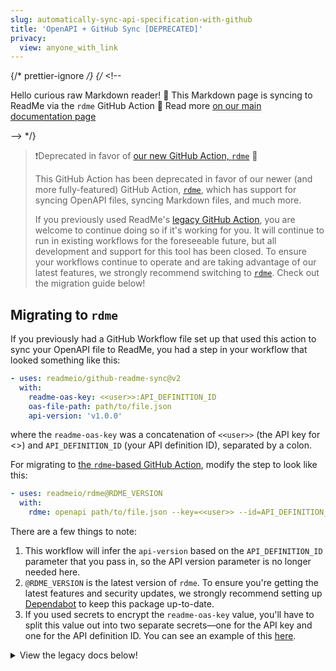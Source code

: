 ```yaml
---
slug: automatically-sync-api-specification-with-github
title: 'OpenAPI + GitHub Sync [DEPRECATED]'
privacy:
  view: anyone_with_link
---
```


{/* prettier-ignore */}
{/* <!--

Hello curious raw Markdown reader! 👋
This Markdown page is syncing to ReadMe via the `rdme` GitHub Action 🦉
Read more [on our main documentation page](rdme.md)

--> \*/}

> ❗️Deprecated in favor of [our new GitHub Action, `rdme`](https://docs.readme.com/docs/rdme) 🔄
>
> This GitHub Action has been deprecated in favor of our newer (and more fully-featured) GitHub Action, [`rdme`](https://docs.readme.com/docs/rdme), which has support for syncing OpenAPI files, syncing Markdown files, and much more.
>
> If you previously used ReadMe's [legacy GitHub Action](#legacy-docs), you are welcome to continue doing so if it's working for you. It will continue to run in existing workflows for the foreseeable future, but all development and support for this tool has been closed. To ensure your workflows continue to operate and are taking advantage of our latest features, we strongly recommend switching to [`rdme`](https://docs.readme.com/docs/rdme). Check out the migration guide below!

## Migrating to `rdme`

If you previously had a GitHub Workflow file set up that used this action to sync your OpenAPI file to ReadMe, you had a step in your workflow that looked something like this:

```yml
- uses: readmeio/github-readme-sync@v2
  with:
    readme-oas-key: <<user>>:API_DEFINITION_ID
    oas-file-path: path/to/file.json
    api-version: 'v1.0.0'
```

where the `readme-oas-key` was a concatenation of `<<user>>` (the API key for <<name>>) and `API_DEFINITION_ID` (your API definition ID), separated by a colon.

For migrating to [the `rdme`-based GitHub Action](https://docs.readme.com/docs/rdme), modify the step to look like this:

```yml
- uses: readmeio/rdme@RDME_VERSION
  with:
    rdme: openapi path/to/file.json --key=<<user>> --id=API_DEFINITION_ID
```

There are a few things to note:

1. This workflow will infer the `api-version` based on the `API_DEFINITION_ID` parameter that you pass in, so the API version parameter is no longer needed here.
2. `@RDME_VERSION` is the latest version of `rdme`. To ensure you're getting the latest features and security updates, we strongly recommend setting up [Dependabot](https://docs.github.com/code-security/dependabot/working-with-dependabot/keeping-your-actions-up-to-date-with-dependabot) to keep this package up-to-date.
3. If you used secrets to encrypt the `readme-oas-key` value, you'll have to split this value out into two separate secrets—one for the API key and one for the API definition ID. You can see an example of this [here](https://docs.readme.com/docs/github-actions-openapi-example).

<details>

<summary>View the legacy docs below!</summary>

## Legacy Docs

With [GitHub Actions](https://github.com/features/actions), you can automatically sync your OpenAPI document whenever changes occur in your GitHub repo!

> ❗️Deprecated workflow instructions below
>
> As a reminder, the `readmeio/github-readme-sync` GitHub Action that's described below is now deprecated. The instructions are preserved for posterity. We strongly recommend all new and existing workflows use our newest GitHub Action: [`rdme`](https://docs.readme.com/docs/rdme)!

Create a new file in your GitHub repository called `.github/workflows/readme-github-sync.yml` and populate it with the template below. You only fill in one parameter from the ReadMe Dashboard and you'll be good to go!

Any subsequent commits to the `main` or `master` branch (whichever is your default branch—you can also specify any GitHub event of your choice—see [GitHub's docs](https://docs.github.com/en/free-pro-team@latest/actions/reference/workflow-syntax-for-github-actions#on) for more info) will automatically trigger the sync process and upload your specified OpenAPI file to ReadMe.

```yaml .github/workflows/readme-api-sync.yml
name: Sync OAS to ReadMe
on:
  push:
    branches:
      - main
      - master
jobs:
  build:
    runs-on: ubuntu-latest
    steps:
      - uses: actions/checkout@v4
      - uses: readmeio/github-readme-sync@v2
        with:
          readme-oas-key: 'unique-key-from-dashboard'

          # OPTIONAL CONFIG, use if necessary
          # oas-file-path: './swagger.json'
          # api-version: 'v1.0.0'
```

> 🚧 Public Repo? Secretly store your ReadMe API Key!
>
> GitHub Actions have a way to securely store sensitive information (such as your ReadMe API Key and API Specification ID), so it isn't publicly visible. You can read more [in their documentation](https://help.github.com/en/actions/automating-your-workflow-with-github-actions/creating-and-using-encrypted-secrets#creating-encrypted-secrets).

| Parameter      | Description                                                                                                                                                                                                                                                                                     |
| :------------- | :---------------------------------------------------------------------------------------------------------------------------------------------------------------------------------------------------------------------------------------------------------------------------------------------- |
| readme-oas-key | **Required** This value can be obtained from the project dashboard when adding a new API to your project. For migrating existing APIs, see [here](#migrating-existing-apis-to-github-sync).                                                                                                     |
| oas-file-path  | **Optional** Path to OpenAPI document that will be synced to ReadMe. By default, we try to find the spec file in the directory automatically (i.e. if it's a JSON or YAML file with filenames like `swagger`, `oas`, or `openapi`).                                                             |
| api-version    | **Optional** Existing ReadMe Version to upload to. By default, we use the version specified in the spec file.[Versions in ReadMe](doc:versions) and [specifying the version in the OpenAPI Info object](https://github.com/OAI/OpenAPI-Specification/blob/master/versions/3.1.0.md#info-object) |

### Migrating Existing APIs to GitHub Sync

You can also migrate APIs that are already synced into ReadMe via another mechanism. The value for `readme-oas-key` is your [ReadMe Project API Key](https://docs.readme.com/main/reference/intro/authentication#api-key-quick-start) and the API Specification ID (pictured below) separated by a colon (i.e. `apiKey:apiSpecId`).

![](https://files.readme.io/9a89ed3-id.png)

Use `readme-oas-key` in your `.github/workflows/readme-github-sync.yml` file and any subsequent pushes to the `master` branch (or whichever branch(es) you specify in your workflow file) in that GitHub repository will sync that OpenAPI file to ReadMe!

> 📘 Keeping Your GitHub Action Up-to-Date
>
> To ensure that you're on the latest version of our GitHub Action (along with all of your project dependencies), we highly recommend [setting up Dependabot](https://docs.github.com/en/free-pro-team@latest/github/administering-a-repository/enabling-and-disabling-version-updates), which automatically updates your project dependencies (including this one!). As a fallback, we recommend keeping your version of the `github-readme-sync` package set to `v2` as denoted above, which ensures that your workflow will execute the latest available version within the version 2 range.

### Troubleshooting

If you're seeing failures with the GitHub Action and need to troubleshoot the issue, we provide comprehensive step-by-step debug logs. We may ask for these logs (as well as a copy of your API specification file) when you contact our support team. You can enable [Step Debug Logs](https://github.com/actions/toolkit/blob/main/docs/action-debugging.md#step-debug-logs) in your GitHub Actions workflow by [setting the repository secret](https://help.github.com/en/actions/automating-your-workflow-with-github-actions/creating-and-using-encrypted-secrets#creating-encrypted-secrets) `ACTIONS_STEP_DEBUG` to `true`. For more information on accessing, downloading, and deleting logs, check out [GitHub's documentation](https://docs.github.com/en/free-pro-team@latest/actions/managing-workflow-runs/using-workflow-run-logs).

> 🚧 Debug Logs May Contain Sensitive Information
>
> Enabling [Step Debug Logs](https://github.com/actions/toolkit/blob/main/docs/action-debugging.md#step-debug-logs) will produce comprehensive logging for **all** of your GitHub Actions workflows. While we sanitize all logging output to prevent API keys from being visible, the logs may contain other sensitive information (from ReadMe and any other services that you use). Anybody with read access to the repository will be able to see these logs.
>
> We **strongly recommend** that you only enable this setting in private repositories. If working in a public repository, we suggest creating a separate private repository with your GitHub workflow and OpenAPI/Swagger files before enabling this debugger.
>
> If you do enable Step Debug Logs in your repository and your logs produce sensitive information, here are [GitHub's docs on deleting logs](https://docs.github.com/en/free-pro-team@latest/actions/managing-workflow-runs/using-workflow-run-logs#deleting-logs).

### Example

Want to see the GitHub Action in action? Check out this example repository: [kanadgupta/metrotransit-nextrip-oas](https://github.com/kanadgupta/metrotransit-nextrip-oas)

To see an example where multiple OpenAPI/Swagger files are synced in the same repository, check out [jesseyowell/oas-test-files](https://github.com/jesseyowell/oas-test-files).
